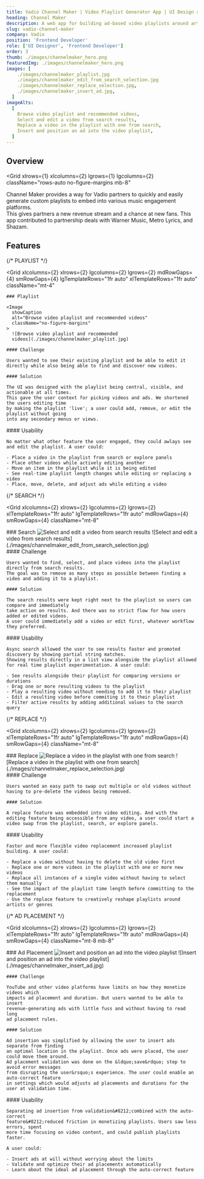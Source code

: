 ```yaml
---
title: Vadio Channel Maker | Video Playlist Generator App | UI Design and Frontend Development
heading: Channel Maker
description: A web app for building ad-based video playlists around artists and their music
slug: vadio-channel-maker
company: Vadio
position: 'Frontend Developer'
role: ['UI Designer', 'Frontend Developer']
order: 3
thumb: ./images/channelmaker_hero.png
featuredImg: ./images/channelmaker_hero.png
images: [
    ./images/channelmaker_playlist.jpg
    ./images/channelmaker_edit_from_search_selection.jpg
    ./images/channelmaker_replace_selection.jpg,
    ./images/channelmaker_insert_ad.jpg,
  ]
imageAlts:
  [
    Browse video playlist and recommended videos,
    Select and edit a video from search results,
    Replace a video in the playlist with one from search,
    Insert and position an ad into the video playlist,
  ]
---
```


## Overview

<Grid
  xlrows={1}
  xlcolumns={2}
  lgrows={1}
  lgcolumns={2}
  className="rows-auto no-figure-margins mb-8"
>
  <div className="gridarea-1">
    Channel Maker provides a way for Vadio partners to quickly and easily generate custom playlists
    to embed into various music engagement platforms.
  </div>
  <div className="gridarea-2">
    This gives partners a new revenue stream and a chance at new fans. This app contributed to 
    partnership deals with Warner Music, Metro Lyrics, and Shazam.
  </div>

</Grid>

## Features

{/* PLAYLIST */}

<Grid
  xlcolumns={2}
  xlrows={2}
  lgcolumns={2}
  lgrows={2}
  mdRowGaps={4}
  smRowGaps={4}
  lgTemplateRows="1fr auto"
  xlTemplateRows="1fr auto"
  className="mt-4"
>
  
  <div className="gridarea-1 col-span-2">

    ### Playlist

    <Image
      showCaption
      alt="Browse video playlist and recommended videos"
      className="no-figure-margins"
    >
      ![Browse video playlist and recommended
      videos](./images/channelmaker_playlist.jpg)

  </Image>
  </div>

  <div className="gridarea-3">

    #### Challenge

    Users wanted to see their existing playlist and be able to edit it directly while also being able to find and discover new videos.

    #### Solution

    The UI was designed with the playlist being central, visible, and actionable at all times.
    This gave the user context for picking videos and ads. We shortened the users editing time
    by making the playlist 'live'; a user could add, remove, or edit the playlist without going
    into any secondary menus or views.

  </div>
  <div className="gridarea-4">
    #### Usability

    No matter what other feature the user engaged, they could awlays see and edit the playlist. A user could:

    - Place a video in the playlist from search or explore panels
    - Place other videos while actively editing another
    - Move an item in the playlist while it is being edited
    - See real-time playlist length changes while editing or replacing a video
    - Place, move, delete, and adjust ads while editing a video

  </div>
</Grid>

{/* SEARCH */}

<Grid
  xlcolumns={2}
  xlrows={2}
  lgcolumns={2}
  lgrows={2}
  xlTemplateRows="1fr auto"
  lgTemplateRows="1fr auto"
  mdRowGaps={4}
  smRowGaps={4}
  className="mt-8"
>
  <div className="gridarea-1 col-span-2">
    ### Search
    <Image
      showCaption
      alt="Select and edit a video from search results"
      className="no-figure-margins"
    >
      ![Select and edit a video from search
      results](./images/channelmaker_edit_from_search_selection.jpg)
    </Image>
  </div>
  <div className="gridarea-3">
    #### Challenge

    Users wanted to find, select, and place videos into the playlist directly from search results.
    The goal was to remove as many steps as possible between finding a video and adding it to a playlist.

    #### Solution

    The search results were kept right next to the playlist so users can compare and immediately
    take action on results. And there was no strict flow for how users added or edited videos.
    A user could immediately add a video or edit first, whatever workflow they preferred.

  </div>
  <div className="gridarea-4">
    #### Usability

    Async search allowed the user to see results faster and promoted discovery by showing partial string matches.
    Showing results directly in a list view alongside the playlist allowed for real time playlist experimentation. A user could:

    - See results alongside their playlist for comparing versions or durations
    - Drag one or more resulting videos to the playlist
    - Play a resulting video without needing to add it to their playlist
    - Edit a resulting video before commiting it to their playlist
    - Filter active results by adding additional values to the search query

  </div>
</Grid>

{/* REPLACE */}

<Grid
  xlcolumns={2}
  xlrows={2}
  lgcolumns={2}
  lgrows={2}
  xlTemplateRows="1fr auto"
  lgTemplateRows="1fr auto"
  mdRowGaps={4}
  smRowGaps={4}
  className="mt-8"
>
  <div className="gridarea-1 col-span-2">
    ### Replace
    <Image
      showCaption
      alt="Replace a video in the playlist with one from search"
      className="no-figure-margins"
    >
      ![Replace a video in the playlist with one from
      search](./images/channelmaker_replace_selection.jpg)
    </Image>
  </div>
  <div className="gridarea-3">
    #### Challenge

    Users wanted an easy path to swap out multiple or old videos without having to pre-delete the videos being removed.

    #### Solution

    A replace feature was embedded into video editing. And with the editing feature being accessible from any video, a user could start a video swap from the playlist, search, or explore panels.

  </div>
  <div className="gridarea-4">
    #### Usability

    Faster and more flexible video replacement increased playlist building. A user could:

    - Replace a video without having to delete the old video first
    - Replace one or more videos in the playlist with one or more new videos
    - Replace all instances of a single video without having to select them manually
    - See the impact of the playlist time length before committing to the replacement
    - Use the replace feature to creatively reshape playlists around artists or genres

  </div>
</Grid>

{/* AD PLACEMENT */}

<Grid
  xlcolumns={2}
  xlrows={2}
  lgcolumns={2}
  lgrows={2}
  xlTemplateRows="1fr auto"
  lgTemplateRows="1fr auto"
  mdRowGaps={4}
  smRowGaps={4}
  className="mt-8 mb-8"
>
  <div className="gridarea-1 col-span-2">
    ### Ad Placement
    <Image
      showCaption
      alt="Insert and position an ad into the video playlist"
      className="no-figure-margins"
    >
      ![Insert and position an ad into the video
      playlist](./images/channelmaker_insert_ad.jpg)
    </Image>
  </div>
  <div className="gridarea-3">

    #### Challenge

    YouTube and other video platforms have limits on how they monetize videos which
    impacts ad placement and duration. But users wanted to be able to insert
    revenue-generating ads with little fuss and without having to read long
    ad placement rules.

    #### Solution

    Ad insertion was simplified by allowing the user to insert ads separate from finding
    an optimal location in the playlist. Once ads were placed, the user could move them around.
    Ad placement validation was done on the &ldquo;save&rdquo; step to avoid error messages
    from disrupting the user&rsquo;s experience. The user could enable an auto-correct feature
    in settings which would adjusts ad placements and durations for the user at validation time.

  </div>
  <div className="gridarea-4">
    #### Usability

    Separating ad insertion from validation&#8212;combined with the auto-correct
    feature&#8212;reduced friction in monetizing playlists. Users saw less errors, spent
    more time focusing on video content, and could publish playlists faster.

    A user could:

    - Insert ads at will without worrying about the limits
    - Validate and optimize their ad placements automatically
    - Learn about the ideal ad placement through the auto-correct feature

  </div>
</Grid>
